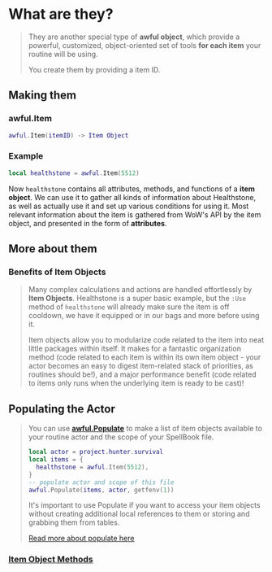 
# What are they?

> They are another special type of **awful object**, which provide a powerful, customized, object-oriented set of tools **for each item** your routine will be using.
>
> You create them by providing a item ID.

## Making them

### awful.Item

```lua
awful.Item(itemID) -> Item Object
```

### Example

```lua
local healthstone = awful.Item(5512)
```

Now `healthstone` contains all attributes, methods, and functions of a **item object**. We can use it to gather all kinds of information about Healthstone, as well as actually use it and set up various conditions for using it. Most relevant information about the item is gathered from WoW's API by the item object, and presented in the form of **attributes**.

## More about them

### Benefits of Item Objects

> Many complex calculations and actions are handled effortlessly by **Item Objects**. Healthstone is a super basic example, but the `:Use` method of `healthstone` will already make sure the item is off cooldown, we have it equipped or in our bags and more before using it.
>
> Item objects allow you to modularize code related to the item into neat little packages within itself. It makes for a fantastic organization method (code related to each item is within its own item object - your actor becomes an easy to digest item-related stack of priorities, as routines should be!), and a major performance benefit (code related to items only runs when the underlying item is ready to be cast)!

## Populating the Actor

> You can use **[awful.Populate](../awful_toolbox/toolbox_tools?#Populate)** to make a list of item objects available to your routine actor and the scope of your SpellBook file.
>
> ```lua
> local actor = project.hunter.survival
> local items = {
>   healthstone = awful.Item(5512),
> }
> -- populate actor and scope of this file
> awful.Populate(items, actor, getfenv(1))
> ```
>
> It's important to use Populate if you want to access your item objects without creating additional local references to them or storing and grabbing them from tables.
>
> [Read more about populate here](../awful_toolbox/toolbox_tools?#Populate)

### [Item Object Methods](item-object-methods)
